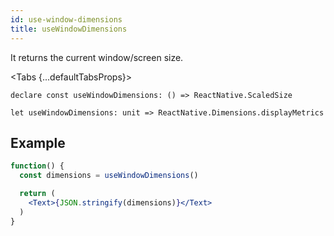 ```yaml
---
id: use-window-dimensions
title: useWindowDimensions
---
```



It returns the current window/screen size.

<Tabs {...defaultTabsProps}>
<TabItem value="typescript">

```tsx
declare const useWindowDimensions: () => ReactNative.ScaledSize
```

</TabItem>
<TabItem value="rescript">

```res
let useWindowDimensions: unit => ReactNative.Dimensions.displayMetrics
```

</TabItem>
</Tabs>

## Example

```jsx live
function() {
  const dimensions = useWindowDimensions()

  return (
    <Text>{JSON.stringify(dimensions)}</Text>
  )
}
```
